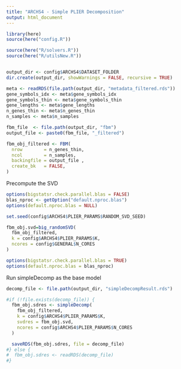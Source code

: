 ```yaml
---
title: "ARCHS4 - Simple PLIER Decomposition"
output: html_document
---
```


```r
library(here)
source(here("config.R"))
```

```r
source(here("R/solvers.R"))
source(here("R/utilsNew.R"))
```

```r

```

```r
output_dir <- config$ARCHS4$DATASET_FOLDER
dir.create(output_dir, showWarnings = FALSE, recursive = TRUE)
```

```r
meta <- readRDS(file.path(output_dir, "metadata_filtered.rds"))
gene_symbols_idx <- meta$gene_symbols_idx
gene_symbols_thin <- meta$gene_symbols_thin
gene_lengths <- meta$gene_lengths
n_genes_thin <- meta$n_genes_thin
n_samples <- meta$n_samples
```


```r
fbm_file  <- file.path(output_dir, "fbm")
output_file <- paste0(fbm_file, "_filtered")

fbm_obj_filtered <- FBM(
  nrow        = n_genes_thin,
  ncol        = n_samples,
  backingfile = output_file ,
  create_bk   = FALSE,
)
```

Precompute the SVD

```r
options(bigstatsr.check.parallel.blas = FALSE)
blas_nproc <- getOption("default.nproc.blas")
options(default.nproc.blas = NULL)

set.seed(config$ARCHS4$PLIER_PARAMS$RANDOM_SVD_SEED)

fbm_obj.svd=big_randomSVD(
  fbm_obj_filtered,
  k = config$ARCHS4$PLIER_PARAMS$K,
  ncores = config$GENERAL$N_CORES
)

options(bigstatsr.check.parallel.blas = TRUE)
options(default.nproc.blas = blas_nproc)
```

Run simpleDecomp as the base model

```r
decomp_file <- file.path(output_dir, "simpleDecompResult.rds")

#if (!file.exists(decomp_file)) {
  fbm_obj.sdres <- simpleDecomp(
    fbm_obj_filtered,
    k = config$ARCHS4$PLIER_PARAMS$K,
    svdres = fbm_obj.svd,
    ncores = config$ARCHS4$PLIER_PARAMS$N_CORES
  )

  saveRDS(fbm_obj.sdres, file = decomp_file)
#} else {
#  fbm_obj.sdres <- readRDS(decomp_file)
#}
```

